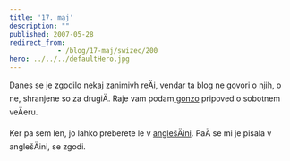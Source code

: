 ```yaml
---
title: '17. maj'
description: ""
published: 2007-05-28
redirect_from: 
            - /blog/17-maj/swizec/200
hero: ../../../defaultHero.jpg
---
```

Danes se je zgodilo nekaj zanimivh reÄi, vendar ta blog ne govori o njih, o ne, shranjene so za drugiÄ. Raje vam podam[ gonzo](http://en.wikipedia.org/wiki/Gonzo_journalism) pripoved o sobotnem veÄeru.

Ker pa sem len, jo lahko preberete le v [anglešÄini](http://swizec.com/index.php/mode=news/id=230). PaÄ se mi je pisala v anglešÄini, se zgodi.
